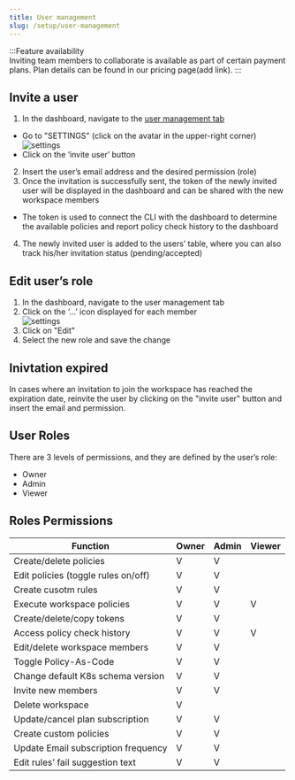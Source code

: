 ```yaml
---
title: User management
slug: /setup/user-management
---
```


:::Feature availability  
Inviting team members to collaborate is available as part of certain payment plans. Plan details can be found in our pricing page(add link).
:::

## Invite a user

1. In the dashboard, navigate to the [user management tab](https://app.datree.io/settings/user-management)  
- Go to "SETTINGS" (click on the avatar in the upper-right corner)  
![settings](/img/setup/account-token/1.png)
- Click on the ‘invite user’ button  
2. Insert the user’s email address and the desired permission (role)
3. Once the invitation is successfully sent, the token of the newly invited user will be displayed in the dashboard and can be shared with the new workspace members  
- The token is used to connect the CLI with the dashboard to determine the available policies and report policy check history to the dashboard  
4. The newly invited user is added to the users’ table, where you can also track his/her invitation status (pending/accepted)  

## Edit user’s role
1. In the dashboard, navigate to the user management tab  
2. Click on the ‘...’ icon displayed for each member  
![settings](/img/setup/user-management/edit-user.png)
3. Click on "Edit"
4. Select the new role and save the change  

## Inivtation expired
In cases where an invitation to join the workspace has reached the expiration date, reinvite the user by clicking on the "invite user" button and insert the email and permission.

## User Roles 
There are 3 levels of permissions, and they are defined by the user’s role:  
- Owner
- Admin
- Viewer

## Roles Permissions
| Function | Owner | Admin | Viewer |
|----------|-------|-------|--------|
|Create/delete policies|V|V||
|Edit policies (toggle rules on/off)|V|V||
|Create cusotm rules|V|V||
|Execute workspace policies|V|V|V|
|Create/delete/copy tokens|V|V||
|Access policy check history|V|V|V|
|Edit/delete workspace members|V|V||
|Toggle Policy-As-Code|V|V||
|Change default K8s schema version|V|V||
|Invite new members|V|V||
|Delete workspace|V|||
|Update/cancel plan subscription|V|V||
|Create custom policies|V|V||
|Update Email subscription frequency|V|V||
|Edit rules’ fail suggestion text|V|V||






